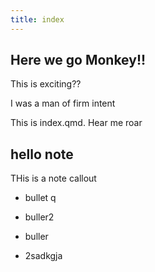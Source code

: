 ```yaml
---
title: index
---
```

## Here we go Monkey!! 


This is exciting??

I was a man of firm intent



This is index.qmd. Hear me roar

::: callout-note
## hello note

THis is a note callout
:::

-   bullet q

-   buller2

-   buller

-   2sadkgja
